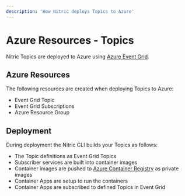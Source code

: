 ```yaml
---
description: 'How Nitric deploys Topics to Azure'
---
```


# Azure Resources - Topics

Nitric Topics are deployed to Azure using [Azure Event Grid](https://azure.microsoft.com/en-us/services/event-grid/).

## Azure Resources

The following resources are created when deploying Topics to Azure:

- Event Grid Topic
- Event Grid Subscriptions
- Azure Resource Group

## Deployment

During deployment the Nitric CLI builds your Topics as follows:

- The Topic definitions as Event Grid Topics
- Subscriber services are built into container images
- Container images are pushed to [Azure Container Registry](https://azure.microsoft.com/en-us/services/container-registry/) as private images
- Container Apps are setup to run the containers
- Container Apps are subscribed to defined Topics in Event Grid
